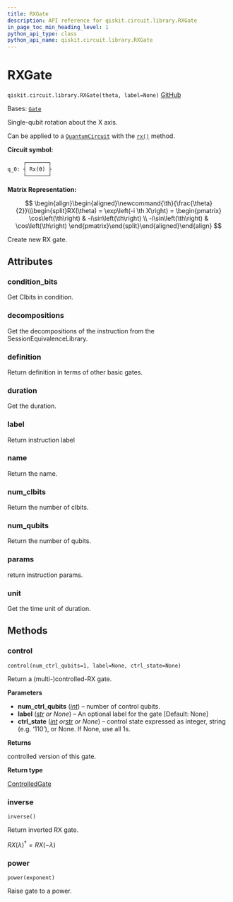 ```yaml
---
title: RXGate
description: API reference for qiskit.circuit.library.RXGate
in_page_toc_min_heading_level: 1
python_api_type: class
python_api_name: qiskit.circuit.library.RXGate
---
```


# RXGate

<span id="qiskit.circuit.library.RXGate" />

`qiskit.circuit.library.RXGate(theta, label=None)` [GitHub](https://github.com/qiskit/qiskit/tree/stable/0.25/qiskit/circuit/library/standard_gates/rx.py "view source code")

Bases: [`Gate`](qiskit.circuit.Gate "qiskit.circuit.gate.Gate")

Single-qubit rotation about the X axis.

Can be applied to a [`QuantumCircuit`](qiskit.circuit.QuantumCircuit "qiskit.circuit.QuantumCircuit") with the [`rx()`](qiskit.circuit.QuantumCircuit#rx "qiskit.circuit.QuantumCircuit.rx") method.

**Circuit symbol:**

```python
     ┌───────┐
q_0: ┤ Rx(ϴ) ├
     └───────┘
```

**Matrix Representation:**

$$
 \begin{align}\begin{aligned}\newcommand{\th}{\frac{\theta}{2}}\\\begin{split}RX(\theta) = \exp\left(-i \th X\right) =
    \begin{pmatrix}
        \cos\left(\th\right)   & -i\sin\left(\th\right) \\
        -i\sin\left(\th\right) & \cos\left(\th\right)
    \end{pmatrix}\end{split}\end{aligned}\end{align} 
$$

Create new RX gate.

## Attributes

<span id="qiskit.circuit.library.RXGate.condition_bits" />

### condition\_bits

Get Clbits in condition.

<span id="qiskit.circuit.library.RXGate.decompositions" />

### decompositions

Get the decompositions of the instruction from the SessionEquivalenceLibrary.

<span id="qiskit.circuit.library.RXGate.definition" />

### definition

Return definition in terms of other basic gates.

<span id="qiskit.circuit.library.RXGate.duration" />

### duration

Get the duration.

<span id="qiskit.circuit.library.RXGate.label" />

### label

Return instruction label

<span id="qiskit.circuit.library.RXGate.name" />

### name

Return the name.

<span id="qiskit.circuit.library.RXGate.num_clbits" />

### num\_clbits

Return the number of clbits.

<span id="qiskit.circuit.library.RXGate.num_qubits" />

### num\_qubits

Return the number of qubits.

<span id="qiskit.circuit.library.RXGate.params" />

### params

return instruction params.

<span id="qiskit.circuit.library.RXGate.unit" />

### unit

Get the time unit of duration.

## Methods

### control

<span id="qiskit.circuit.library.RXGate.control" />

`control(num_ctrl_qubits=1, label=None, ctrl_state=None)`

Return a (multi-)controlled-RX gate.

**Parameters**

*   **num\_ctrl\_qubits** ([*int*](https://docs.python.org/3/library/functions.html#int "(in Python v3.12)")) – number of control qubits.
*   **label** ([*str*](https://docs.python.org/3/library/stdtypes.html#str "(in Python v3.12)") *or None*) – An optional label for the gate \[Default: None]
*   **ctrl\_state** ([*int*](https://docs.python.org/3/library/functions.html#int "(in Python v3.12)")  *or*[*str*](https://docs.python.org/3/library/stdtypes.html#str "(in Python v3.12)") *or None*) – control state expressed as integer, string (e.g. ‘110’), or None. If None, use all 1s.

**Returns**

controlled version of this gate.

**Return type**

[ControlledGate](qiskit.circuit.ControlledGate "qiskit.circuit.ControlledGate")

### inverse

<span id="qiskit.circuit.library.RXGate.inverse" />

`inverse()`

Return inverted RX gate.

$RX(\lambda)^{\dagger} = RX(-\lambda)$

### power

<span id="qiskit.circuit.library.RXGate.power" />

`power(exponent)`

Raise gate to a power.

